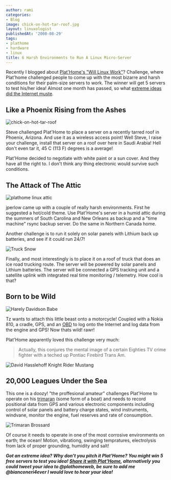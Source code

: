 ```yaml
---
author: rami
categories:
- Blog
image: chick-on-hot-tar-roof.jpg
layout: linuxologist
publishedAt: '2008-08-29'
tags:
- plathome
- hardware
- linux
title: 6 Harsh Environments to Run A Linux Micro-Server
---
```


Recently I blogged about [Plat'Home's "Will Linux Work"](/2008/08/01/plathomes-will-linux-work-contest)? Challenge, where Plat'home challenged people to come up with the most bizarre and harsh conditions for their palm-size servers to work. The winner will get 5 servers to test his/her idea! Almost one month has passed, so what [extreme ideas did the Internet muste](http://www.plathomeus.blogspot.com/).


## Like a Phoenix Rising from the Ashes

![chick-on-hot-tar-roof](/assets/images/content/blog/chick-on-hot-tar-roof.jpg)

Steve challenged Plat'Home to place a server on a recently tarred roof in Phoenix, Arizona. And use it as a wireless access point! Well Steve, I raise your challenge, install that server on a roof over here in Saudi Arabia! Hell don't even tar it, 45 C (113 F) degrees is a average!

Plat'Home decided to negotiate with white paint or a sun cover. And they have all the right to. I don't think any thing electronic would survive such conditions.

## The Attack of The Attic

![plathome linux attic](/assets/images/content/blog/plathome-linux-attic.jpg)

jperlow came up with a couple of really harsh environments. First he suggested a hot/cold theme. Use Plat'Home's server in a humid attic during the summers of South Carolina and New Orleans as backup and a "time machine" rsync backup server. Do the same in Northern Canada home.

Another challenge is to run it solely on solar panels with Lithium back up batteries, and see if it could run 24/7!

![Truck Snow](/assets/images/content/blog/truck-snow.jpg)

Finally, and most interestingly is to place it on a roof of truck that does an ice road trucking route. The server will be powered by solar panels and Lithium batteries. The server will be connected a GPS tracking unit and a satellite uplink with integrated real time monitoring / telemetry. How cool is that?

## Born to be Wild

![Harely Davidson Babe](/assets/images/content/blog/harley-davidson-babe.jpg)

Tz wants to attach this little beast onto a motorcycle! Coupled with a Nokia 810, a cradle, GPS,  and an [OBD](http://en.wikipedia.org/wiki/Obd) to log onto the Internet and log data from the engine and GPS! Now thats wild! rawr!

Plat'Home apparently loved this challenge very much:

> Actually, this conjures the mental image of a certain Eighties TV crime fighter with a teched up Pontiac Firebird Trans Am. 

![David Hasslehoff Knight Rider Mustang](/assets/images/content/blog/hoff-knight-rider-mustang.jpg)

## 20,000 Leagues Under the Sea

This one is a doozy! "the proffesional amateur" challenges Plat'Home to operate on his [trimaran](http://en.wikipedia.org/wiki/Trimaran) (some form of a boat) and needs to record positional data from GPS and various electronic components including control of solar panels and battery charge states, wind instruments, windvane, monitor the engine, fuel reserves and rate of consumption.

![Trimaran Brossard](/assets/images/content/blog/trimaran-brossard.jpg)

Of course it needs to operate in one of the most corrosive environments on earth; the ocean! Motion, vibrationg, swinging tempratures, electrolysis from lack of proper grounding, humidity and salt!

**_Got an extreme idea? Why don't you pitch it Plat'Home? You might win 5 free servers to test you idea! [Share it with Plat'Home](http://plathomeus.blogspot.com/2008/07/announcing-will-linux-work-contest.html), alternatively you could tweet your idea to @plathomeweb, be sure to add me @bianconeri4ever I would love to hear your idea!_**